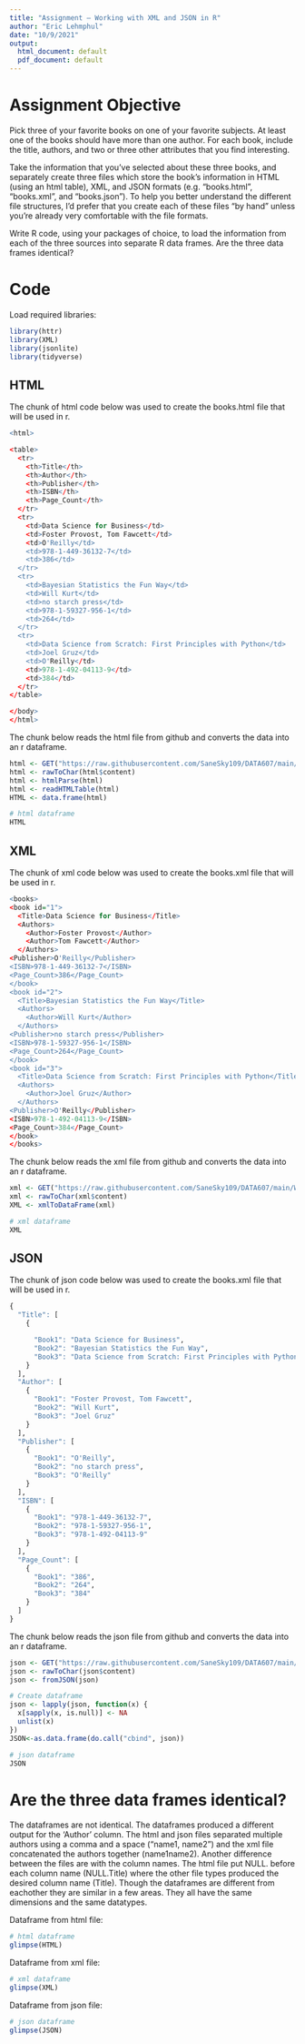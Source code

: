 ---
title: "Assignment – Working with XML and JSON in R"
author: "Eric Lehmphul"
date: "10/9/2021"
output:
  html_document: default
  pdf_document: default
---

# Assignment Objective

Pick three of your favorite books on one of your favorite subjects. At least one of the books should have more than one author. For each book, include the title, authors, and two or three other attributes that you find interesting.

Take the information that you’ve selected about these three books, and separately create three files which store the book’s information in HTML (using an html table), XML, and JSON formats (e.g. “books.html”, “books.xml”, and “books.json”). To help you better understand the different file structures, I’d prefer that you create each of these files “by hand” unless you’re already very comfortable with the file formats.

Write R code, using your packages of choice, to load the information from each of the three sources into separate R data frames. Are the three data frames identical?

# Code

Load required libraries:
```{r}
library(httr)
library(XML)
library(jsonlite)
library(tidyverse)
```

## HTML

The chunk of html code below was used to create the books.html file that will be used in r.
```{r, eval=FALSE}
<html>

<table>
  <tr>
    <th>Title</th>
    <th>Author</th>
    <th>Publisher</th>
    <th>ISBN</th>
    <th>Page_Count</th>
  </tr>
  <tr>
    <td>Data Science for Business</td>
    <td>Foster Provost, Tom Fawcett</td>
    <td>O'Reilly</td>
    <td>978-1-449-36132-7</td>
    <td>386</td>
  </tr>
  <tr>
    <td>Bayesian Statistics the Fun Way</td>
    <td>Will Kurt</td>
    <td>no starch press</td>
    <td>978-1-59327-956-1</td>
    <td>264</td>
  </tr>
  <tr>
    <td>Data Science from Scratch: First Principles with Python</td>
    <td>Joel Gruz</td>
    <td>O'Reilly</td>
    <td>978-1-492-04113-9</td>
    <td>384</td>
  </tr>
</table>

</body>
</html>

```


The chunk below reads the html file from github and converts the data into an r dataframe. 
```{r}
html <- GET("https://raw.githubusercontent.com/SaneSky109/DATA607/main/Week7_HW/Data/books.html")
html <- rawToChar(html$content)
html <- htmlParse(html)
html <- readHTMLTable(html)
HTML <- data.frame(html)

# html dataframe
HTML

```


## XML

The chunk of xml code below was used to create the books.xml file that will be used in r.
```{r, eval=FALSE}
<books>
<book id="1">
  <Title>Data Science for Business</Title>
  <Authors>
    <Author>Foster Provost</Author>
    <Author>Tom Fawcett</Author>
  </Authors>
<Publisher>O'Reilly</Publisher>
<ISBN>978-1-449-36132-7</ISBN>
<Page_Count>386</Page_Count>
</book>
<book id="2">
  <Title>Bayesian Statistics the Fun Way</Title>
  <Authors>
    <Author>Will Kurt</Author>
  </Authors>
<Publisher>no starch press</Publisher>
<ISBN>978-1-59327-956-1</ISBN>
<Page_Count>264</Page_Count>
</book>
<book id="3">
  <Title>Data Science from Scratch: First Principles with Python</Title>
  <Authors>
    <Author>Joel Gruz</Author>
  </Authors>
<Publisher>O'Reilly</Publisher>
<ISBN>978-1-492-04113-9</ISBN>
<Page_Count>384</Page_Count>
</book>
</books>
```


The chunk below reads the xml file from github and converts the data into an r dataframe. 
```{r}
xml <- GET("https://raw.githubusercontent.com/SaneSky109/DATA607/main/Week7_HW/Data/books.xml")
xml <- rawToChar(xml$content)
XML <- xmlToDataFrame(xml)

# xml dataframe
XML
```






## JSON

The chunk of json code below was used to create the books.xml file that will be used in r.
```{r, eval=FALSE}
{
  "Title": [
    {

      "Book1": "Data Science for Business",
      "Book2": "Bayesian Statistics the Fun Way",
      "Book3": "Data Science from Scratch: First Principles with Python"
    }
  ],
  "Author": [
    {
      "Book1": "Foster Provost, Tom Fawcett",
      "Book2": "Will Kurt",
      "Book3": "Joel Gruz"
    }
  ],
  "Publisher": [
    {
      "Book1": "O'Reilly",
      "Book2": "no starch press",
      "Book3": "O'Reilly"
    }
  ],
  "ISBN": [
    {
      "Book1": "978-1-449-36132-7",
      "Book2": "978-1-59327-956-1",
      "Book3": "978-1-492-04113-9"
    }
  ],
  "Page_Count": [
    {
      "Book1": "386",
      "Book2": "264",
      "Book3": "384"
    }
  ]
}
```


The chunk below reads the json file from github and converts the data into an r dataframe. 
```{r}
json <- GET("https://raw.githubusercontent.com/SaneSky109/DATA607/main/Week7_HW/Data/books.json")
json <- rawToChar(json$content)
json <- fromJSON(json)

# Create dataframe
json <- lapply(json, function(x) {
  x[sapply(x, is.null)] <- NA
  unlist(x)
})
JSON<-as.data.frame(do.call("cbind", json))

# json dataframe
JSON
```


# Are the three data frames identical?

The dataframes are not identical. The dataframes produced a different output for the 'Author' column. The html and json files separated multiple authors using a comma and a space ("name1, name2") and the xml file concatenated the authors together (name1name2). Another difference between the files are with the column names. The html file put NULL. before each column name (NULL.Title) where the other file types produced the desired column name (Title). Though the dataframes are different from eachother they are similar in a few areas. They all have the same dimensions and the same datatypes.


Dataframe from html file:
```{r}
# html dataframe
glimpse(HTML)
```


Dataframe from xml file:
```{r}
# xml dataframe
glimpse(XML)
```


Dataframe from json file:
```{r}
# json dataframe
glimpse(JSON)
```